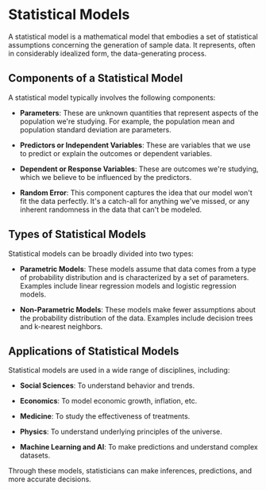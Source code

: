 # Statistical Models

A statistical model is a mathematical model that embodies a set of statistical assumptions concerning the generation of sample data. It represents, often in considerably idealized form, the data-generating process.

## Components of a Statistical Model

A statistical model typically involves the following components:

- **Parameters**: These are unknown quantities that represent aspects of the population we're studying. For example, the population mean and population standard deviation are parameters.

- **Predictors or Independent Variables**: These are variables that we use to predict or explain the outcomes or dependent variables.

- **Dependent or Response Variables**: These are outcomes we're studying, which we believe to be influenced by the predictors.

- **Random Error**: This component captures the idea that our model won't fit the data perfectly. It's a catch-all for anything we've missed, or any inherent randomness in the data that can't be modeled.

## Types of Statistical Models

Statistical models can be broadly divided into two types:

- **Parametric Models**: These models assume that data comes from a type of probability distribution and is characterized by a set of parameters. Examples include linear regression models and logistic regression models.

- **Non-Parametric Models**: These models make fewer assumptions about the probability distribution of the data. Examples include decision trees and k-nearest neighbors.

## Applications of Statistical Models

Statistical models are used in a wide range of disciplines, including:

- **Social Sciences**: To understand behavior and trends.

- **Economics**: To model economic growth, inflation, etc.

- **Medicine**: To study the effectiveness of treatments.

- **Physics**: To understand underlying principles of the universe.

- **Machine Learning and AI**: To make predictions and understand complex datasets.

Through these models, statisticians can make inferences, predictions, and more accurate decisions.
